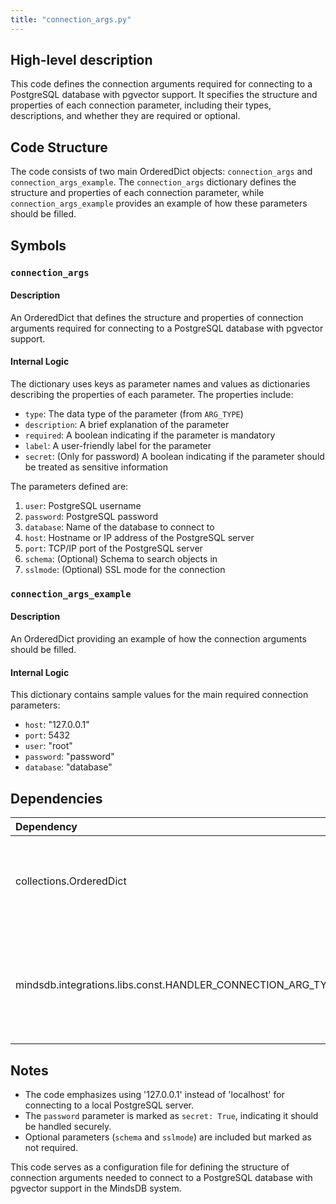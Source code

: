 ```yaml
---
title: "connection_args.py"
---
```


## High-level description
This code defines the connection arguments required for connecting to a PostgreSQL database with pgvector support. It specifies the structure and properties of each connection parameter, including their types, descriptions, and whether they are required or optional.

## Code Structure
The code consists of two main OrderedDict objects: `connection_args` and `connection_args_example`. The `connection_args` dictionary defines the structure and properties of each connection parameter, while `connection_args_example` provides an example of how these parameters should be filled.

## Symbols

### `connection_args`
#### Description
An OrderedDict that defines the structure and properties of connection arguments required for connecting to a PostgreSQL database with pgvector support.

#### Internal Logic
The dictionary uses keys as parameter names and values as dictionaries describing the properties of each parameter. The properties include:
- `type`: The data type of the parameter (from `ARG_TYPE`)
- `description`: A brief explanation of the parameter
- `required`: A boolean indicating if the parameter is mandatory
- `label`: A user-friendly label for the parameter
- `secret`: (Only for password) A boolean indicating if the parameter should be treated as sensitive information

The parameters defined are:
1. `user`: PostgreSQL username
2. `password`: PostgreSQL password
3. `database`: Name of the database to connect to
4. `host`: Hostname or IP address of the PostgreSQL server
5. `port`: TCP/IP port of the PostgreSQL server
6. `schema`: (Optional) Schema to search objects in
7. `sslmode`: (Optional) SSL mode for the connection

### `connection_args_example`
#### Description
An OrderedDict providing an example of how the connection arguments should be filled.

#### Internal Logic
This dictionary contains sample values for the main required connection parameters:
- `host`: "127.0.0.1"
- `port`: 5432
- `user`: "root"
- `password`: "password"
- `database`: "database"

## Dependencies
| Dependency | Purpose |
|:-----------|:--------|
| collections.OrderedDict | Used to create ordered dictionaries for connection arguments |
| mindsdb.integrations.libs.const.HANDLER_CONNECTION_ARG_TYPE | Imported as ARG_TYPE, used to specify data types for connection arguments |

## Notes
- The code emphasizes using '127.0.0.1' instead of 'localhost' for connecting to a local PostgreSQL server.
- The `password` parameter is marked as `secret: True`, indicating it should be handled securely.
- Optional parameters (`schema` and `sslmode`) are included but marked as not required.

This code serves as a configuration file for defining the structure of connection arguments needed to connect to a PostgreSQL database with pgvector support in the MindsDB system.